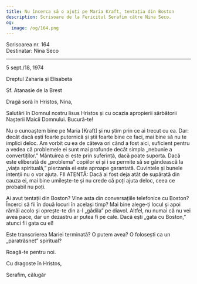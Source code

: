 ```yaml
---
title: Nu încerca să o ajuți pe Maria Kraft, tentația din Boston
description: Scrisoare de la Fericitul Serafim către Nina Seco.
og:
  image: /og/164.png
---
```


<div style={{textAlign:'right', fontFamily:'monospace'}}>Scrisoarea nr. 164</div>
<div style={{textAlign:'left', fontFamily:'monospace'}}>Destinatar: Nina Seco</div>

---

5 sept./18, 1974

Dreptul Zaharia și Elisabeta

Sf. Atanasie de la Brest

Dragă soră în Hristos, Nina,

Salutări în Domnul nostru Iisus Hristos și cu ocazia apropierii sărbătorii Nașterii Maicii Domnului. Bucură-te!

Nu o cunoaștem bine pe Maria [Kraft] și nu știm prin ce ai trecut cu ea. Dar: decât dacă ești foarte puternică și știi foarte bine ce faci, mai bine să nu te implici deloc. Am vorbit cu ea de câteva ori când a fost aici, suficient pentru a vedea că problemele ei sunt mai profunde decât simpla „nebunie a convertiților.” Mântuirea ei este prin suferință, dacă poate suporta. Dacă este eliberată de „problema” copiilor ei și i se permite să se gândească la „viața spirituală,” pierzania ei este aproape garantată. Cuvintele și bunele intenții nu o vor ajuta. FII ATENTĂ: Dacă ai fost deja atât de supărată din cauza ei, mai bine umilește-te și nu crede că poți ajuta deloc, ceea ce probabil nu poți.

Ai avut tentații din Boston? Vine asta din conversațiile telefonice cu Boston? Încerci să fii în două locuri în același timp? Mai bine alege-ți locul și apoi rămâi acolo și oprește-te din a-l „gâdila” pe diavol. Altfel, nu numai că nu vei avea pace, dar un dezastru ar putea fi pe cale. Dacă ești „gata cu Boston,” atunci fii gata cu el!

Este transcrierea Mariei terminată? O putem avea? O folosești ca un „paratrăsnet” spiritual?

Roagă-te pentru noi.

Cu dragoste în Hristos,

Serafim, călugăr

